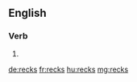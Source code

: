 ==English==

===Verb===
{{head|en}}

# {{en-third-person singular of|reck}}

[[de:recks]]
[[fr:recks]]
[[hu:recks]]
[[mg:recks]]
